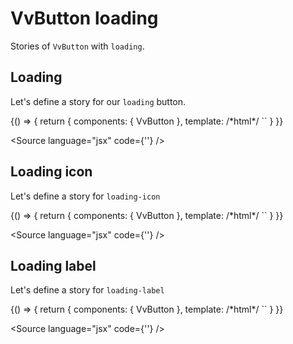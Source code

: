 
<Meta title="Components/Button/Props/loading" />

# VvButton loading

Stories of `VvButton` with `loading`.

## Loading

Let's define a story for our `loading` button.

<Canvas>
	<Story name="loading">
		{() => {
			return {
				components: { VvButton },
				template:
					/*html*/
					`<vv-button label="Loading" loading />`
			}
		}}
	</Story>
</Canvas>

<Source language="jsx" code={'<vv-button loading />'} />

## Loading icon

Let's define a story for `loading-icon`

<Canvas>
	<Story name="loading-icon">
		{() => {
			return {
				components: { VvButton },
				template:
					/*html*/
					`<vv-button loading-icon="reload" loading />`
			}
		}}
	</Story>
</Canvas>

<Source language="jsx" code={'<vv-button loading-icon="reload" loading />'} />

## Loading label

Let's define a story for `loading-label`

<Canvas>
	<Story name="loading-label">
		{() => {
			return {
				components: { VvButton },
				template:
					/*html*/
					`<vv-button loading-label="Caricamento..." loading />`
			}
		}}
	</Story>
</Canvas>

<Source
	language="jsx"
	code={'<vv-button loading-label="Caricamento..." loading />'}
/>

